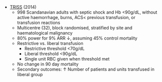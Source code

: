 * [TRISS](http://www.nejm.org/doi/10.1056/NEJMoa1406617) (2014)
	* 998 Scandanavian adults with septic shock and Hb <90g/dL, without active haemorrhage, burns, ACS< previous transfusion, or transfusion reactions
	* Multicentre (32), block randomised, stratified by site and haematological malignancy
	* 80% power for 9% ARR ↓, assuming 45% control mortality
	* Restrictive vs. liberal transfusion
		* Restrictive threshold <70g/dL
		* Liberal threshold <90g/dL
		* Single unit RBC given when threshold met
	* No change in 90 day mortality
	* Secondary outcomes: ↑ Number of patients and units transfused in liberal group